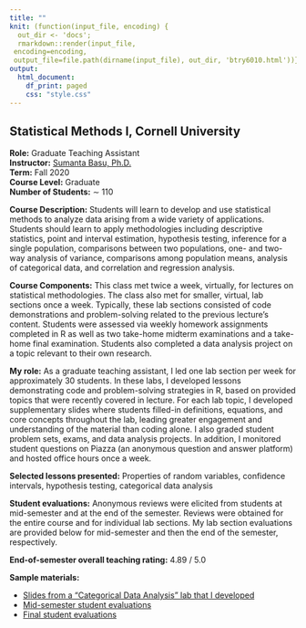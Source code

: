 ```yaml
---
title: ""
knit: (function(input_file, encoding) {
  out_dir <- 'docs';
  rmarkdown::render(input_file,
 encoding=encoding,
 output_file=file.path(dirname(input_file), out_dir, 'btry6010.html'))})
output:
  html_document:
    df_print: paged
    css: "style.css"
---
```


## Statistical Methods I, Cornell University

**Role:** Graduate Teaching Assistant  
**Instructor:** [Sumanta Basu, Ph.D.](https://stat.cornell.edu/people/faculty/sumanta-basu)  
**Term:** Fall 2020   
**Course Level:** Graduate  
**Number of Students:** $\sim$ 110  

</div>

\noindent
**Course Description:** Students will learn to develop and use statistical methods to analyze data arising from a wide variety of applications. Students should learn to apply methodologies including descriptive statistics, point and interval estimation, hypothesis testing, inference for a single population, comparisons between two populations, one- and two-way analysis of variance, comparisons among population means, analysis of categorical data, and correlation and regression analysis.

\vspace{1em}

\noindent
**Course Components:** This class met twice a week, virtually, for lectures on statistical methodologies. The class also met for smaller, virtual, lab sections once a week. Typically, these lab sections consisted of code demonstrations and problem-solving related to the previous lecture's content. Students were assessed via weekly homework assignments completed in R as well as two take-home midterm examinations and a take-home final examination. Students also completed a data analysis project on a topic relevant to their own research. 

\vspace{1em}

\noindent
**My role:** As a graduate teaching assistant, I led one lab section per week for approximately 30 students. In these labs, I developed lessons demonstrating code and problem-solving strategies in R, based on provided topics that were recently covered in lecture. For each lab topic, I developed supplementary slides where students filled-in definitions, equations, and core concepts throughout the lab, leading greater engagement and understanding of the material than coding alone.  I also graded student problem sets, exams, and data analysis projects. In addition, I monitored student questions on Piazza (an anonymous question and answer platform) and hosted office hours once a week.

\noindent
**Selected lessons presented:** Properties of random variables, confidence intervals, hypothesis testing, categorical data analysis

\vspace{1em}

\noindent
**Student evaluations:** Anonymous reviews were elicited from students at mid-semester and at the end of the semester. Reviews were obtained for the entire course and for individual lab sections. My lab section evaluations are provided below for mid-semester and then the end of the semester, respectively. 

\noindent
**End-of-semester overall teaching rating:** 4.89 / 5.0

\noindent
**Sample materials:**  

- [Slides from a "Categorical Data Analysis" lab that I developed](https://github.com/kimberlywebb/teaching_portfolio_docs/blob/01f5f68294a8f4a3b9d3252ae07e9eba458352f6/BTRY6010_CDA_Lab.pdf?raw=true)
- [Mid-semester student evaluations](https://github.com/kimberlywebb/teaching_portfolio_docs/blob/01f5f68294a8f4a3b9d3252ae07e9eba458352f6/BTRY6010_Midterm_Evals.pdf?raw=true)
- [Final student evaluations](https://github.com/kimberlywebb/teaching_portfolio_docs/blob/01f5f68294a8f4a3b9d3252ae07e9eba458352f6/BTRY6010_Final_Evals.pdf?raw=true)